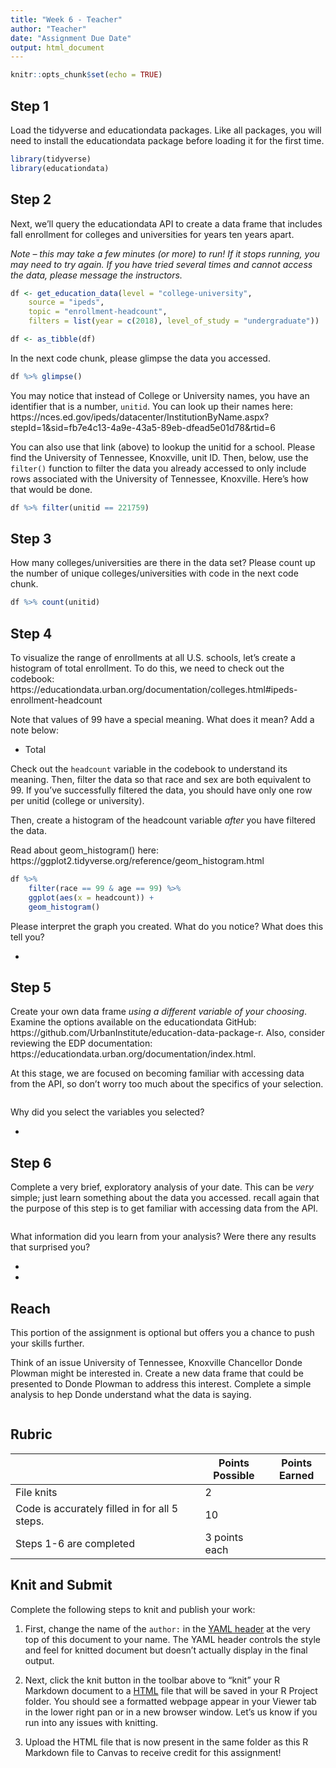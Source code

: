 ```yaml
---
title: "Week 6 - Teacher"
author: "Teacher"
date: "Assignment Due Date"
output: html_document
---
```


```r
knitr::opts_chunk$set(echo = TRUE)
```

## Step 1

Load the tidyverse and educationdata packages. Like all packages, you will need to install the educationdata package before loading it for the first time.

```r
library(tidyverse)
library(educationdata)
```

## Step 2

Next, we'll query the educationdata API to create a data frame that includes fall enrollment for colleges and universities for years ten years apart.

*Note -- this may take a few minutes (or more) to run! If it stops running, you may need to try again. If you have tried several times and cannot access the data, please message the instructors.*

```r
df <- get_education_data(level = "college-university",
    source = "ipeds",
    topic = "enrollment-headcount",
    filters = list(year = c(2018), level_of_study = "undergraduate"))

df <- as_tibble(df)
```

In the next code chunk, please glimpse the data you accessed.

```r
df %>% glimpse()
```

You may notice that instead of College or University names, you have an identifier that is a number, `unitid`. You can look up their names here: https://nces.ed.gov/ipeds/datacenter/InstitutionByName.aspx?stepId=1&sid=fb7e4c13-4a9e-43a5-89eb-dfead5e01d78&rtid=6

You can also use that link (above) to lookup the unitid for a school. Please find the University of Tennessee, Knoxville, unit ID. Then, below, use the `filter()` function to filter the data you already accessed to only include rows associated with the University of Tennessee, Knoxville. Here's how that would be done.

```r
df %>% filter(unitid == 221759)
```

## Step 3

How many colleges/universities are there in the data set? Please count up the number of unique colleges/universities with code in the next code chunk. 

```r
df %>% count(unitid)
```

## Step 4

To visualize the range of enrollments at all U.S. schools, let's create a histogram of total enrollment. To do this, we need to check out the codebook: https://educationdata.urban.org/documentation/colleges.html#ipeds-enrollment-headcount

Note that values of 99 have a special meaning. What does it mean? Add a note below:

- Total

Check out the `headcount` variable in the codebook to understand its meaning. Then, filter the data so that race and sex are both equivalent to 99. If you've successfully filtered the data, you should have only one row per unitid (college or university).

Then, create a histogram of the headcount variable _after_ you have filtered the data. 

Read about geom_histogram() here: https://ggplot2.tidyverse.org/reference/geom_histogram.html

```r
df %>% 
    filter(race == 99 & age == 99) %>% 
    ggplot(aes(x = headcount)) +
    geom_histogram()
```

Please interpret the graph you created. What do you notice? What does this tell you?

- 

## Step 5

Create your own data frame *using a different variable of your choosing*. Examine the options available on the educationdata GitHub: https://github.com/UrbanInstitute/education-data-package-r. Also, consider reviewing the EDP documentation: https://educationdata.urban.org/documentation/index.html. 

At this stage, we are focused on becoming familiar with accessing data from the API, so don't worry too much about the specifics of your selection.

```r

```

Why did you select the variables you selected?

- 

## Step 6

Complete a very brief, exploratory analysis of your date. This can be _very_ simple; just learn something about the data you accessed. recall again that the purpose of this step is to get familiar with accessing data from the API.

```r

```

What information did you learn from your analysis? Were there any results that surprised you?

- 

- 


## Reach

This portion of the assignment is optional but offers you a chance to push your skills further.

Think of an issue University of Tennessee, Knoxville Chancellor Donde Plowman might be interested in. Create a new data frame that could be presented to Donde Plowman to address this interest. Complete a simple analysis to hep Donde understand what the data is saying. 

```r

```

## Rubric

|                                               | Points Possible | Points Earned |
|-----------------------------------------------|-----------------|---------------|
| File knits                                    | 2               |               |
| Code is accurately filled in for all 5 steps. | 10              |               |
| Steps 1-6 are completed                       | 3 points each   |               |

## Knit and Submit

Complete the following steps to knit and publish your work:

1.  First, change the name of the `author:` in the [YAML header](https://bookdown.org/yihui/rmarkdown-cookbook/rmarkdown-anatomy.html#yaml-metadata) at the very top of this document to your name. The YAML header controls the style and feel for knitted document but doesn't actually display in the final output.

2.  Next, click the knit button in the toolbar above to "knit" your R Markdown document to a [HTML](https://bookdown.org/yihui/rmarkdown/html-document.html) file that will be saved in your R Project folder. You should see a formatted webpage appear in your Viewer tab in the lower right pan or in a new browser window. Let's us know if you run into any issues with knitting.

3.  Upload the HTML file that is now present in the same folder as this R Markdown file to Canvas to receive credit for this assignment!
